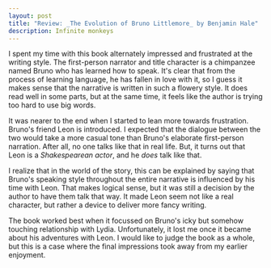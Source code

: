 ```yaml
---
layout: post
title: "Review: _The Evolution of Bruno Littlemore_ by Benjamin Hale"
description: Infinite monkeys
---
```


I spent my time with this book alternately impressed and frustrated at the writing style. The first-person narrator and title character is a chimpanzee named Bruno who has learned how to speak. It's clear that from the process of learning language, he has fallen in love with it, so I guess it makes sense that the narrative is written in such a flowery style. It does read well in some parts, but at the same time, it feels like the author is trying too hard to use big words.

It was nearer to the end when I started to lean more towards frustration. Bruno's friend Leon is introduced. I expected that the dialogue between the two would take a more casual tone than Bruno's elaborate first-person narration. After all, no one talks like that in real life. But, it turns out that Leon is a _Shakespearean actor_, and he _does_ talk like that.

I realize that in the world of the story, this can be explained by saying that Bruno's speaking style throughout the entire narrative is influenced by his time with Leon. That makes logical sense, but it was still a decision by the author to have them talk that way. It made Leon seem not like a real character, but rather a device to deliver more fancy writing.

The book worked best when it focussed on Bruno's icky but somehow touching relationship with Lydia. Unfortunately, it lost me once it became about his adventures with Leon. I would like to judge the book as a whole, but this is a case where the final impressions took away from my earlier enjoyment.